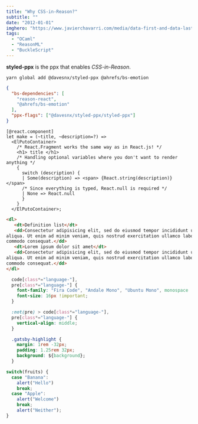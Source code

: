 ```yaml
---
title: "Why CSS-in-Reason?"
subtitle: ""
date: "2012-01-01"
imghero: "https://www.javierchavarri.com/media/data-first-and-data-last-a-comparison-01.jpg"
tags:
  - "OCaml"
  - "ReasonML"
  - "BuckleScript"
---
```


**styled-ppx** is the ppx that enables *CSS-in-Reason*.

```
yarn global add @davesnx/styled-ppx @ahrefs/bs-emotion
```

```json
{
  "bs-dependencies": [
    "reason-react",
    "@ahrefs/bs-emotion"
  ],
  "ppx-flags": ["@davesnx/styled-ppx/styled-ppx"]
}
```

```reason
[@react.component]
let make = (~title, ~description=?) =>
  <ElPutoContainer>
    /* React.Fragment works the same way as in React.js! */
    <h1> title </h1>
    /* Handling optional variables where you don't want to render anything */
    {
      switch (description) {
      | Some(description) => <span> {React.string(description)} </span>
      /* Since everything is typed, React.null is required */
      | None => React.null
      }
    }
  </ElPutoContainer>;
```

```html
<dl>
   <dt>Definition list</dt>
   <dd>Consectetur adipisicing elit, sed do eiusmod tempor incididunt ut labore et dolore magna
aliqua. Ut enim ad minim veniam, quis nostrud exercitation ullamco laboris nisi ut aliquip ex ea
commodo consequat.</dd>
   <dt>Lorem ipsum dolor sit amet</dt>
   <dd>Consectetur adipisicing elit, sed do eiusmod tempor incididunt ut labore et dolore magna
aliqua. Ut enim ad minim veniam, quis nostrud exercitation ullamco laboris nisi ut aliquip ex ea
commodo consequat.</dd>
</dl>
```

```css
  code[class*="language-"],
  pre[class*="language-"] {
    font-family: "Fira Code", "Andale Mono", "Ubuntu Mono", monospace !important;
    font-size: 16px !important;
  }

  :not(pre) > code[class*="language-"],
  pre[class*="language-"] {
    vertical-align: middle;
  }

  .gatsby-highlight {
    margin: 1rem -32px;
    padding: 1.25rem 32px;
    background: ${background};
  }
```

```js
switch(fruits) {
  case "Banana":
    alert("Hello")
    break;
  case "Apple":
    alert("Welcome")
    break;
    alert("Neither");
}
```

